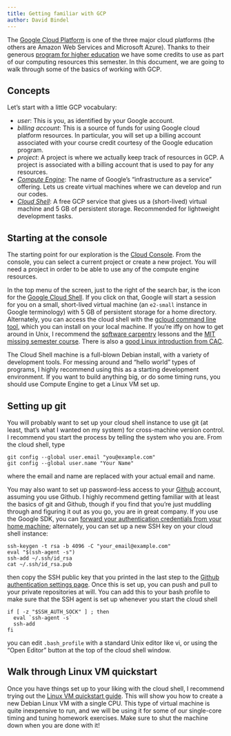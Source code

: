 ```yaml
---
title: Getting familiar with GCP
author: David Bindel
---
```


The [Google Cloud Platform](https://cloud.google.com/) is one of the three
major cloud platforms (the others are Amazon Web Services and Microsoft Azure).
Thanks to their generous [program for higher
education](https://edu.google.com/programs/?modal_active=none) we have some
credits to use as part of our computing resources this semester.  In this
document, we are going to walk through some of the basics of working with GCP.

## Concepts

Let's start with a little GCP vocabulary:

- *user*: This is you, as identified by your Google account.
- *billing account*: This is a source of funds for using Google cloud
  platform resources.  In particular, you will set up a billing
  account associated with your course credit courtesy of the Google
  education program.
- *project*: A project is where we actually keep track of resources in
  GCP.  A project is associated with a billing account that is used to
  pay for any resources.
- [*Compute Engine*](https://cloud.google.com/compute/docs): The name
  of Google's "infrastructure as a service" offering.  Lets us create
  virtual machines where we can develop and run our codes.
- [*Cloud Shell*](https://cloud.google.com/shell/docs/): A free GCP
  service that gives us a (short-lived) virtual machine and 5 GB of
  persistent storage.  Recommended for lightweight development tasks.

## Starting at the console

The starting point for our exploration is the [Cloud
Console](https://console.cloud.google.com/).  From the console, you
can select a current project or create a new project.  You will need a
project in order to be able to use any of the compute engine
resources.

In the top menu of the screen, just to the right of the search bar, is
the icon for the [Google Cloud Shell](https://cloud.google.com/shell/docs/).
If you click on that, Google will start a session for you on a small,
short-lived virtual machine  (an `e2-small` instance in Google
terminology) with 5 GB of persistent storage for a home
directory.  Alternately, you can access the cloud shell with the
[gcloud command line tool](https://cloud.google.com/sdk/gcloud), which
you can install on your local machine.  If you're iffy on how to get
around in Unix, I recommend the [software
carpentry](http://software-carpentry.org/lessons.html) lessons and the
[MIT missing semester course](https://missing.csail.mit.edu).  There
is also a [good Linux introduction from
CAC](https://cvw.cac.cornell.edu/Linux).

The Cloud Shell machine is a full-blown Debian install, with a variety
of development tools.  For messing around and "hello world" types of
programs, I highly recommend using this as a starting development
environment.  If you want to build anything big, or do some timing
runs, you should use Compute Engine to get a Linux VM set up.

## Setting up git

You will probably want to set up your cloud shell instance to use git
(at least, that's what I wanted on my system) for cross-machine
version control.  I recommend you start the process by telling the
system who you are.  From the cloud shell, type

    git config --global user.email "you@example.com"
    git config --global user.name "Your Name"

where the email and name are replaced with your actual email and name.

You may also want to set up password-less access to your 
[Github](https://github.com/) account, assuming you use Github.
I highly recommend getting familiar with at least the basics of git
and Github, though if you find that you're just muddling through and
figuring it out as you go, you are in great company.  If you use the
Google SDK, you can [forward your authentication credentials from your
home
machine](https://medium.com/@davidstanke/til-forward-ssh-agent-for-easy-github-authentication-f67c83e2d286);
alternately, you can set up a new SSH key on your cloud shell
instance:

    ssh-keygen -t rsa -b 4096 -C "your_email@example.com"
    eval "$(ssh-agent -s")
    ssh-add ~/.ssh/id_rsa
    cat ~/.ssh/id_rsa.pub

then copy the SSH public key that you printed in the last step to
the [Github authentication settings
page](https://docs.github.com/en/github/authenticating-to-github/connecting-to-github-with-ssh).
Once this is set up, you can push and pull to your private
repositories at will.  You can add this to your bash profile to make
sure that the SSH agent is set up whenever you start the cloud shell

    if [ -z "$SSH_AUTH_SOCK" ] ; then
      eval `ssh-agent -s`
      ssh-add
    fi

you can edit `.bash_profile` with a standard Unix editor like vi, or
using the "Open Editor" button at the top of the cloud shell window.

## Walk through Linux VM quickstart

Once you have things set up to your liking with the cloud shell, I
recommend trying out the [Linux VM quickstart
guide](https://cloud.google.com/compute/docs/quickstart-linux).  This
will show you how to create a new Debian Linux VM with a single CPU.
This type of virtual machine is quite inexpensive to run, and we will
be using it for some of our single-core timing and tuning homework
exercises.  Make sure to shut the machine down when you are done with it!
